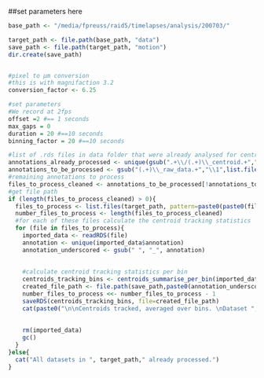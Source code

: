 ##set parameters here
```r
base_path <- "/media/fpreuss/raid5/timelapses/analysis/200703/"
```

```r

target_path <- file.path(base_path, "data")
save_path <- file.path(target_path, "motion")
dir.create(save_path)


#pixel to µm conversion
#this is with magnifaction 3.2
conversion_factor <- 6.25

#set parameters
#We record at 2fps
offset =2 #== 1 seconds
max_gaps = 0 
duration = 20 #==10 seconds
binning_factor = 20 #==10 seconds

#list of .rds files in data folder that were already analysed for centroid tracking
annotations_already_processed <- unique(gsub(".+\\/(.+)\\_centroid.+","\\1",list.files(save_path, "centroid_tracking", full.names = TRUE, ignore.case = TRUE)))
annotations_to_be_processed <- gsub("(.+)\\_raw_data.+","\\1",list.files(target_path,"raw_data", ignore.case = TRUE))
#remaining annotations to process
files_to_process_cleaned <- annotations_to_be_processed[!annotations_to_be_processed %in% annotations_already_processed]
#get file path
if (length(files_to_process_cleaned) > 0){
  files_to_process <- list.files(target_path, pattern=paste0(paste0(files_to_process_cleaned,"_raw_data"),collapse="|"), full.names = TRUE, ignore.case = TRUE)
  number_files_to_process <- length(files_to_process_cleaned)
  #for each of these files calculate the centroid tracking statistics
  for (file in files_to_process){
    imported_data <- readRDS(file)
    annotation <- unique(imported_data$annotation)
    annotation_underscored <- gsub(" ", "_", annotation)
    
    
    #calculate centroid tracking statistics per bin
    centroids_tracking_bins <- centroids_summarise_per_bin(imported_data,conversion_factor,offset,binning_factor,max_gaps,duration)
    created_file_path <- file.path(save_path,paste0(annotation_underscored,"_centroid_tracking_bins.RDS"))
    number_files_to_process <<- number_files_to_process - 1
    saveRDS(centroids_tracking_bins, file=created_file_path)
    cat(paste0("\n\nCentroids tracked, averaged over bins. \nDataset ", file, " was processed\nand saved under ", created_file_path, "\n", number_files_to_process, " datasets waiting to be processed.\n\n"))
 
    
    rm(imported_data)
    gc()
  }
}else{
  cat("All datasets in ", target_path," already processed.")
}

```

